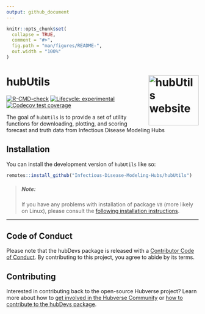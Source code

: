 ```yaml
---
output: github_document
---
```


<!-- README.md is generated from README.Rmd. Please edit that file -->

```r
knitr::opts_chunk$set(
  collapse = TRUE,
  comment = "#>",
  fig.path = "man/figures/README-",
  out.width = "100%"
)
```

# hubUtils <a href="https://infectious-disease-modeling-hubs.github.io/hubUtils/"><img src="man/figures/logo.png" align="right" height="131" alt="hubUtils website" /></a>

<!-- badges: start -->
[![R-CMD-check](https://github.com/Infectious-Disease-Modeling-Hubs/hubUtils/actions/workflows/R-CMD-check.yaml/badge.svg)](https://github.com/Infectious-Disease-Modeling-Hubs/hubUtils/actions/workflows/R-CMD-check.yaml)
[![Lifecycle: experimental](https://img.shields.io/badge/lifecycle-experimental-orange.svg)](https://lifecycle.r-lib.org/articles/stages.html#experimental)
[![Codecov test coverage](https://codecov.io/gh/Infectious-Disease-Modeling-Hubs/hubUtils/branch/main/graph/badge.svg)](https://app.codecov.io/gh/Infectious-Disease-Modeling-Hubs/hubUtils?branch=main)
<!-- badges: end -->

The goal of `hubUtils` is to provide a set of utility functions for downloading, plotting, and scoring forecast and truth data from Infectious Disease Modeling Hubs

## Installation

You can install the development version of `hubUtils` like so:

``` r
remotes::install_github("Infectious-Disease-Modeling-Hubs/hubUtils")
```

> #####  **Note:**
> If you have any problems with installation of package `V8` (more likely on Linux), please consult the [following installation instructions](https://github.com/jeroen/V8#installation).

***

## Code of Conduct

Please note that the hubDevs package is released with a [Contributor Code of Conduct](.github/CODE_OF_CONDUCT.md). By contributing to this project, you agree to abide by its terms.

## Contributing

Interested in contributing back to the open-source Hubverse project?
Learn more about how to [get involved in the Hubverse Community](https://hubdocs.readthedocs.io/en/latest/overview/contribute.html) or [how to contribute to the hubDevs package](.github/CONTRIBUTING.md).
